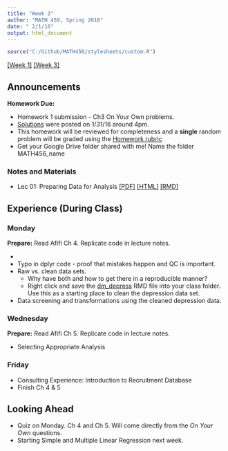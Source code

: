 ```yaml
---
title: "Week 2"
author: "MATH 459, Spring 2016"
date: " 2/1/16"
output: html_document
---
```

```r
source("C:/Github/MATH456/stylesheets/custom.R")
```
[[Week 1]](wk01.html) [[Week 3]](wk03.html)

## Announcements
**Homework Due:**  

* Homework 1 submission - Ch3 On Your Own problems.  
* [Solutions](notes/solutions/ch3_solutions.html) were posted on 1/31/16 around 4pm. 
* This homework will be reviewed for completeness and a **single** 
  random problem will be graded using the [Homework rubric](admin/rubric.html)
* Get your Google Drive folder shared with me! Name the folder MATH456_name

### Notes and Materials
* Lec 01: Preparing Data for Analysis [[PDF]](notes/lec01_data_prep.pdf)
[[HTML]](notes/lec01_data_prep.html)
[[RMD]](notes/lec01_data_prep.rmd)


## Experience (During Class)
### Monday
**Prepare:** Read Afifi Ch 4. Replicate code in lecture notes. 

* 
* Typo in dplyr code - proof that mistakes happen and QC is important. 
* Raw vs. clean data sets. 
    - Why have both and how to get there in a reproducible manner?
    - Right click and save the [dm_depress](notes/dm_depress.rmd) RMD file into your class folder. 
      Use this as a starting place to clean the depression data set. 
* Data screening and transformations using the cleaned depression data. 

### Wednesday
**Prepare:** Read Afifi Ch 5. Replicate code in lecture notes. 

* Selecting Appropriate Analysis
  

### Friday
* Consulting Experience: Introduction to Recruitment Database
* Finish Ch 4 & 5


## Looking Ahead
* Quiz on Monday. Ch 4 and Ch 5. Will come directly from the _On Your Own_ questions. 
* Starting Simple and Multiple Linear Regression next week. 

